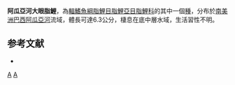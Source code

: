 {{Speciesbox 
| taxon = Tetragonopterus araguaiensis
| status = NE
| status_system = IUCN3.1
| authority =  [[Silva|Silva]], [[Melo|Melo]], [[Oliveira|Oliveira]] & [[Benine|Benine]], 2013
| synonyms = 
}}
'''阿瓜亞河大眼脂鯉'''，為[[輻鰭魚綱|輻鰭魚綱]][[脂鯉目|脂鯉目]][[脂鯉亞目|脂鯉亞目]][[脂鯉科|脂鯉科]]的其中一個[[種|種]]，分布於[[南美洲|南美洲]][[巴西|巴西]][[阿瓜亞河|阿瓜亞河]]流域，體長可達6.3公分，棲息在底中層水域，生活習性不明。

==参考文献==
{{refbegin}}
*{{FishBase_species|genus=Tetragonopterus|species=araguaiensis|year=2014|month=1}}
{{refend}}

{{Taxonbar|from=Q21313762}}

[[Category:大眼脂鯉屬|A]]
[[Category:2013年描述的鱼类|A]]


{{魚類小作品}}